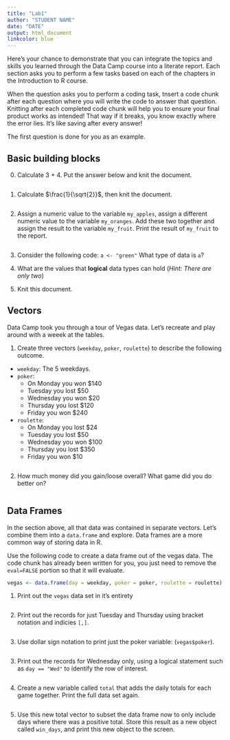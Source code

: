 ```yaml
---
title: "Lab1"
author: "STUDENT NAME"
date: "DATE"
output: html_document
linkcolor: blue
---
```


Here's your chance to demonstrate that you can integrate the topics and skills you learned through the Data Camp course into a literate report. Each section asks you to perform a few tasks based on each of the chapters in the Introduction to R course. 

When the question asks you to perform a coding task, tnsert a code chunk after each question where you will write the code to answer that question. Knitting after each completed code chunk will help you to ensure your final product works as intended! That way if it breaks, you know exactly where the error lies. It's like saving after every answer!

The first question is done for you as an example. 

## Basic building blocks

0. Calculate 3 + 4. Put the answer below and knit the document. 
```r

```


1. Calculate $\frac{1}{\sqrt{2}}$, then knit the document. 
```r

```

2. Assign a numeric value to the variable `my_apples`, assign a different numeric value to the variable `my_oranges`. Add these two together and assign the result to the variable `my_fruit`. Print the result of `my_fruit` to the report. 
```r

```

3. Consider the following code: `a <- "green"` What type of data is `a`?


4. What are the values that **logical** data types can hold (_Hint: There are only two_)


5. Knit this document. 

## Vectors

Data Camp took you through a tour of Vegas data. Let's recreate and play around with a weeek at the tables. 

1. Create three vectors (`weekday`, `poker`, `roulette`) to describe the following outcome. 

* `weekday`: The 5 weekdays.
* `poker`: 
    - On Monday you won $140
    - Tuesday you lost $50
    - Wednesday you won $20
    - Thursday you lost $120
    - Friday you won $240
* `roulette`:
    - On Monday you lost $24
    - Tuesday you lost $50
    - Wednesday you won $100
    - Thursday you lost $350
    - Friday you won $10

```r

```

2. How much money did you gain/loose overall? What game did you do better on? 
```r

```


## Data Frames
In the section above, all that data was contained in separate vectors. Let's combine them into a `data.frame` and explore. Data frames are a more common way of storing data in R. 

Use the following code to create a data frame out of the vegas data. The code chunk has already been written for you, you just need to remove the `eval=FALSE` portion so that it will evaluate. 
```r
vegas <- data.frame(day = weekday, poker = poker, roulette = roulette)
```

1. Print out the `vegas` data set in it's entirety
```r

```

2. Print out the records for just Tuesday and Thursday using bracket notation
and indicies `[,]`. 
```r

```

3. Use dollar sign notation to print just the poker variable: (`vegas$poker`).
```r

```


3. Print out the records for Wednesday only, using a logical statement such
as `day == "Wed"` to identify the row of interest. 
```r

```


4. Create a new variable called `total` that adds the daily totals for each
game together. Print the full data set again.
```r

```

5. Use this new total vector to subset the data frame now to only include days
where there was a positive total. Store this result as a new object called 
`win_days`, and print this new object to the screen. 
```r

```

